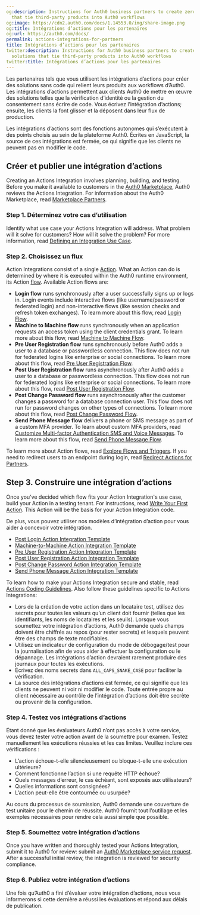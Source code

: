 ```yaml
---
og:description: Instructions for Auth0 business partners to create zero-code solutions
  that tie third-party products into Auth0 workflows
og:image: https://cdn2.auth0.com/docs/1.14553.0/img/share-image.png
og:title: Intégrations d’actions pour les partenaires
og:url: https://auth0.com/docs/
permalink: actions-integrations-for-partners
title: Intégrations d’actions pour les partenaires
twitter:description: Instructions for Auth0 business partners to create zero-code
  solutions that tie third-party products into Auth0 workflows
twitter:title: Intégrations d’actions pour les partenaires
---
```


Les partenaires tels que vous utilisent les intégrations d’actions pour créer des solutions sans code qui relient leurs produits aux workflows d’Auth0. Les intégrations d’actions permettent aux clients Auth0 de mettre en œuvre des solutions telles que la vérification d’identité ou la gestion du consentement sans écrire de code. Vous écrivez l’intégration d’actions; ensuite, les clients la font glisser et la déposent dans leur flux de production.

Les intégrations d’actions sont des fonctions autonomes qui s’exécutent à des points choisis au sein de la plateforme Auth0. Écrites en JavaScript, la source de ces intégrations est fermée, ce qui signifie que les clients ne peuvent pas en modifier le code.

## Créer et publier une intégration d’actions

Creating an Actions Integration involves planning, building, and testing. Before you make it available to customers in the [Auth0 Marketplace](https://marketplace.auth0.com/), Auth0 reviews the Actions Integration. For information about the Auth0 Marketplace, read [Marketplace Partners](/docs/customize/integrations/marketplace-partners).

### Step 1. Déterminez votre cas d’utilisation

Identify what use case your Actions Integration will address. What problem will it solve for customers? How will it solve the problem? For more information, read [Defining an Integration Use Case](/docs/customize/integrations/marketplace-partners/defining-an-integration-use-case).

### Step 2. Choisissez un flux

Action Integrations consist of a single [Action](/docs/customize/actions). What an Action can do is determined by where it is executed within the Auth0 runtime environment, its Action  [flow](/docs/customize/actions/explore-triggers). Available Action flows are:

* **Login flow** runs synchronously after a user successfully signs up or logs in. Login events include interactive flows (like username/password or federated login) and non-interactive flows (like session checks and <Tooltip tip="Refresh Token: Token used to obtain a renewed Access Token without forcing users to log in again." cta="View Glossary" href="/docs/glossary?term=refresh+token">refresh token</Tooltip> exchanges). To learn more about this flow, read [Login Flow](/docs/customize/actions/explore-triggers/signup-and-login-triggers/login-trigger).
* **Machine to Machine flow** runs synchronously when an application requests an <Tooltip tip="Access Token: Authorization credential, in the form of an opaque string or JWT, used to access an API." cta="View Glossary" href="/docs/glossary?term=access+token">access token</Tooltip> using the client credentials grant. To learn more about this flow, read [Machine to Machine Flow](/docs/customize/actions/explore-triggers/machine-to-machine-trigger).
* **Pre User Registration flow** runs synchronously before Auth0 adds a user to a database or <Tooltip tip="Passwordless: Form of authentication that does not rely on a password as the first factor." cta="View Glossary" href="/docs/glossary?term=passwordless">passwordless</Tooltip> connection. This flow does not run for federated logins like enterprise or social connections. To learn more about this flow, read [Pre User Registration Flow](/docs/customize/actions/explore-triggers/signup-and-login-triggers/pre-user-registration-trigger).
* **Post User Registration flow** runs asynchronously after Auth0 adds a user to a database or passwordless connection. This flow does not run for federated logins like enterprise or social connections. To learn more about this flow, read [Post User Registration Flow](/docs/customize/actions/explore-triggers/signup-and-login-triggers/post-user-registration-trigger).
* **Post Change Password flow** runs asynchronously after the customer changes a password for a database connection user. This flow does not run for password changes on other types of connections. To learn more about this flow, read [Post Change Password Flow](/docs/customize/actions/explore-triggers/password-reset-triggers/post-change-password-trigger).
* **Send Phone Message** **flow** delivers a phone or SMS message as part of a custom <Tooltip tip="Multi-factor authentication (MFA): User authentication process that uses a factor in addition to username and password such as a code via SMS." cta="View Glossary" href="/docs/glossary?term=MFA">MFA</Tooltip> provider. To learn about custom MFA providers, read [Customize Multi-factor Authentication SMS and Voice Messages](/docs/customize/customize-sms-or-voice-messages). To learn more about this flow, read [Send Phone Message Flow](/docs/customize/actions/explore-triggers/mfa-notifications-trigger).

To learn more about Action flows, read [Explore Flows and Triggers](/docs/customize/actions/explore-triggers). If you need to redirect users to an endpoint during login, read [Redirect Actions for Partners](/docs/customize/integrations/marketplace-partners/redirect-actions-for-partners).

## Step 3. Construire une intégration d’actions

Once you’ve decided which flow fits your Action Integration's use case, build your Action in a testing tenant. For instructions, read [Write Your First Action](/docs/customize/actions/write-your-first-action). This Action will be the basis for your Action Integration code.

De plus, vous pouvez utiliser nos modèles d’intégration d’action pour vous aider à concevoir votre intégration.

* [Post Login Action Integration Template](https://github.com/auth0-marketplace/TEMPLATE-action-post-login)
* [Machine-to-Machine Action Integration Template](https://github.com/auth0-marketplace/TEMPLATE-action-client-credentials)
* [Pre User Registration Action Integration Template](https://github.com/auth0-marketplace/TEMPLATE-action-pre-user-registration)
* [Post User Registration Action Integration Template](https://github.com/auth0-marketplace/TEMPLATE-action-post-user-registration)
* [Post Change Password Action Integration Template](https://github.com/auth0-marketplace/TEMPLATE-action-post-password-change)
* [Send Phone Message Action Integration Template](https://github.com/auth0-marketplace/TEMPLATE-action-phone-message)

To learn how to make your Actions Integration secure and stable, read [Actions Coding Guidelines](/docs/customize/actions/action-coding-guidelines). Also follow these guidelines specific to Actions Integrations:

* Lors de la création de votre action dans un locataire test, utilisez des secrets pour toutes les valeurs qu’un client doit fournir (telles que les identifiants, les noms de locataires et les seuils). Lorsque vous soumettez votre intégration d’actions, Auth0 demande quels champs doivent être chiffrés au repos (pour rester secrets) et lesquels peuvent être des champs de texte modifiables.
* Utilisez un indicateur de configuration du mode de débogage/test pour la journalisation afin de vous aider à effectuer la configuration ou le dépannage. Les intégrations d’action devraient rarement produire des journaux pour toutes les exécutions.
* Écrivez des noms secrets dans `ALL_CAPS_SNAKE_CASE` pour faciliter la vérification.
* La source des intégrations d’actions est fermée, ce qui signifie que les clients ne peuvent ni voir ni modifier le code. Toute entrée propre au client nécessaire au contrôle de l’intégration d’actions doit être secrète ou provenir de la configuration.

### Step 4. Testez vos intégrations d’actions

Étant donné que les évaluateurs Auth0 n’ont pas accès à votre service, vous devez tester votre action avant de la soumettre pour examen. Testez manuellement les exécutions réussies et les cas limites. Veuillez inclure ces vérifications :

* L’action échoue-t-elle silencieusement ou bloque-t-elle une exécution ultérieure?
* Comment fonctionne l’action si une requête HTTP échoue?
* Quels messages d’erreur, le cas échéant, sont exposés aux utilisateurs?
* Quelles informations sont consignées?
* L’action peut-elle être contournée ou usurpée?

Au cours du processus de soumission, Auth0 demande une couverture de test unitaire pour le chemin de réussite. Auth0 fournit tout l’outillage et les exemples nécessaires pour rendre cela aussi simple que possible.

### Step 5. Soumettez votre intégration d’actions

Once you have written and thoroughly tested your Actions Integration, submit it to Auth0 for review: submit an [Auth0 Marketplace service request](https://autheco.atlassian.net/servicedesk/customer/portal/1/group/1/create/43). After a successful initial review, the integration is reviewed for security compliance.

### Step 6. Publiez votre intégration d’actions

Une fois qu’Auth0 a fini d’évaluer votre intégration d’actions, nous vous informerons si cette dernière a réussi les évaluations et répond aux délais de publication.